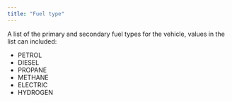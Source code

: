 ```yaml
---
title: "Fuel type"
---
```


A list of the primary and secondary fuel types for the vehicle, values in the list can included:

- PETROL
- DIESEL
- PROPANE
- METHANE
- ELECTRIC
- HYDROGEN